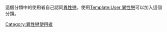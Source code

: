 這個分類中的使用者自己認同[[異性戀|異性戀]]。使用[[Template:User_異性戀|Template:User 異性戀]]可以加入這個分類。
{{Userbox
  |id=♀♂
  |id-c=
  |info=<span lang="zh-tw">-{該用戶自認是[[異性戀|異性戀]]。}-</span><br /><span lang="zh-cn">-{该用户自认是[[异性恋|异性恋]]。}-</span>
  |info-c=white
  |info-s=9
  |border-c=
}}
[[Category:異性戀使用者|Category:異性戀使用者]]